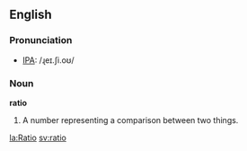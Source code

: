 ==English==
===Pronunciation===
*[[IPA]]: /ɻeɪ.ʃi.oʊ/
===Noun===
'''ratio'''
#A number representing a comparison between two things.

[[la:Ratio]]
[[sv:ratio]]